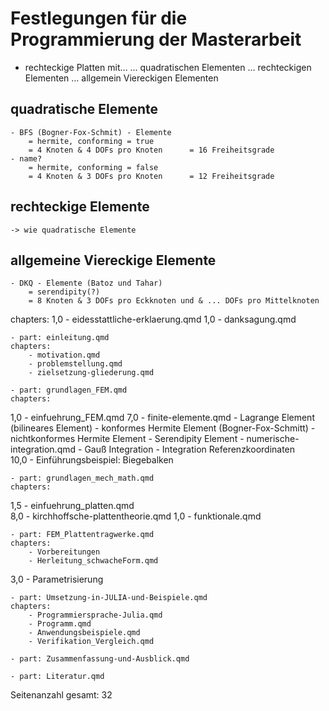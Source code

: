 # Festlegungen für die Programmierung der Masterarbeit

- rechteckige Platten mit...
    ... quadratischen Elementen
    ... rechteckigen Elementen
    ... allgemein Viereckigen Elementen


## quadratische Elemente

    - BFS (Bogner-Fox-Schmit) - Elemente
        = hermite, conforming = true
        = 4 Knoten & 4 DOFs pro Knoten      = 16 Freiheitsgrade
    - name?
        = hermite, conforming = false
        = 4 Knoten & 3 DOFs pro Knoten      = 12 Freiheitsgrade

## rechteckige Elemente

    -> wie quadratische Elemente

## allgemeine Viereckige Elemente

    - DKQ - Elemente (Batoz und Tahar)
        = serendipity(?)
        = 8 Knoten & 3 DOFs pro Eckknoten und & ... DOFs pro Mittelknoten



chapters:
1,0 - eidesstattliche-erklaerung.qmd
1,0 - danksagung.qmd

    - part: einleitung.qmd
    chapters:
        - motivation.qmd
        - problemstellung.qmd
        - zielsetzung-gliederung.qmd

    - part: grundlagen_FEM.qmd
    chapters:
1,0     - einfuehrung_FEM.qmd
7,0     - finite-elemente.qmd
             - Lagrange Element (bilineares Element)
             - konformes Hermite Element (Bogner-Fox-Schmitt)
             - nichtkonformes Hermite Element
             - Serendipity Element
        - numerische-integration.qmd
             - Gauß Integration
             - Integration Referenzkoordinaten   
10,0    - Einführungsbeispiel: Biegebalken

    - part: grundlagen_mech_math.qmd
    chapters:
1,5     - einfuehrung_platten.qmd                       
8,0     - kirchhoffsche-plattentheorie.qmd
1,0     - funktionale.qmd    

    - part: FEM_Plattentragwerke.qmd
    chapters:
        - Vorbereitungen
        - Herleitung_schwacheForm.qmd
3,0         - Parametrisierung



    - part: Umsetzung-in-JULIA-und-Beispiele.qmd
    chapters:
        - Programmiersprache-Julia.qmd
        - Programm.qmd
        - Anwendungsbeispiele.qmd
        - Verifikation_Vergleich.qmd

    - part: Zusammenfassung-und-Ausblick.qmd

    - part: Literatur.qmd

Seitenanzahl gesamt: 32 